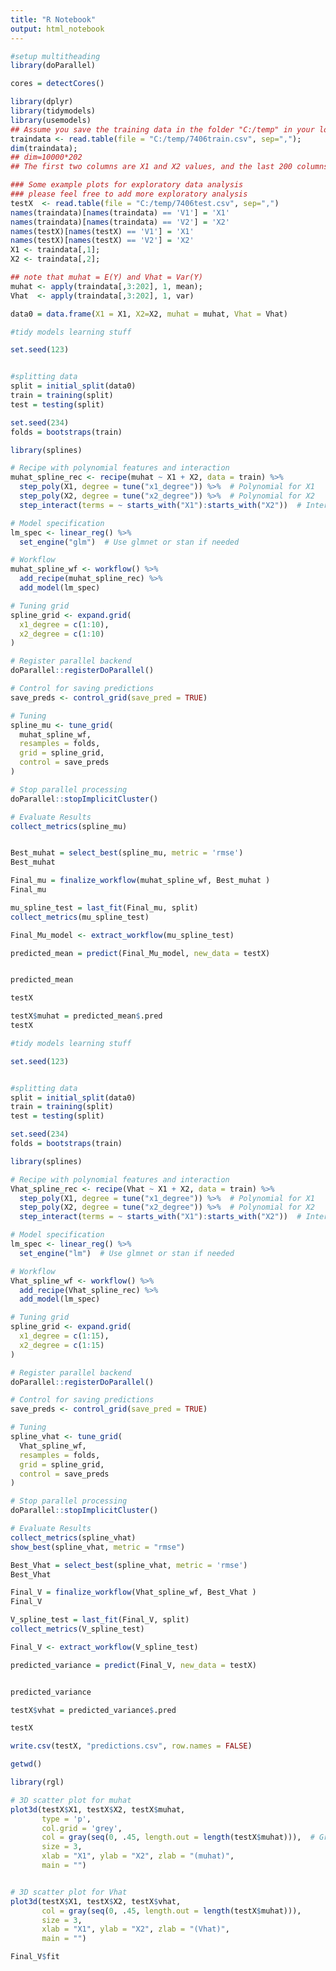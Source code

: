 ```yaml
---
title: "R Notebook"
output: html_notebook
---
```


```r


#setup multitheading
library(doParallel)

cores = detectCores()


```


```r

library(dplyr)
library(tidymodels)
library(usemodels)
## Assume you save the training data in the folder "C:/temp" in your local laptop
traindata <- read.table(file = "C:/temp/7406train.csv", sep=",");
dim(traindata);
## dim=10000*202
## The first two columns are X1 and X2 values, and the last 200 columns are the Y valus

### Some example plots for exploratory data analysis
### please feel free to add more exploratory analysis
testX  <- read.table(file = "C:/temp/7406test.csv", sep=",")
names(traindata)[names(traindata) == 'V1'] = 'X1'
names(traindata)[names(traindata) == 'V2'] = 'X2'
names(testX)[names(testX) == 'V1'] = 'X1'
names(testX)[names(testX) == 'V2'] = 'X2'
X1 <- traindata[,1];
X2 <- traindata[,2];

## note that muhat = E(Y) and Vhat = Var(Y)
muhat <- apply(traindata[,3:202], 1, mean);
Vhat  <- apply(traindata[,3:202], 1, var)

data0 = data.frame(X1 = X1, X2=X2, muhat = muhat, Vhat = Vhat)


```



```r
#tidy models learning stuff

set.seed(123)


#splitting data
split = initial_split(data0)
train = training(split)
test = testing(split)

set.seed(234)
folds = bootstraps(train)

```




```r
library(splines)


```


```r
# Recipe with polynomial features and interaction
muhat_spline_rec <- recipe(muhat ~ X1 + X2, data = train) %>%
  step_poly(X1, degree = tune("x1_degree")) %>%  # Polynomial for X1
  step_poly(X2, degree = tune("x2_degree")) %>%  # Polynomial for X2
  step_interact(terms = ~ starts_with("X1"):starts_with("X2"))  # Interaction

# Model specification
lm_spec <- linear_reg() %>% 
  set_engine("glm")  # Use glmnet or stan if needed

# Workflow
muhat_spline_wf <- workflow() %>%
  add_recipe(muhat_spline_rec) %>%
  add_model(lm_spec)

# Tuning grid
spline_grid <- expand.grid(
  x1_degree = c(1:10), 
  x2_degree = c(1:10)
)

# Register parallel backend
doParallel::registerDoParallel()

# Control for saving predictions
save_preds <- control_grid(save_pred = TRUE)

# Tuning
spline_mu <- tune_grid(
  muhat_spline_wf,
  resamples = folds,
  grid = spline_grid,
  control = save_preds
)

# Stop parallel processing
doParallel::stopImplicitCluster()

# Evaluate Results
collect_metrics(spline_mu)



```


```r
Best_muhat = select_best(spline_mu, metric = 'rmse')
Best_muhat
```


```r
Final_mu = finalize_workflow(muhat_spline_wf, Best_muhat )
Final_mu
```


```r
mu_spline_test = last_fit(Final_mu, split)
collect_metrics(mu_spline_test)
```


```r

Final_Mu_model <- extract_workflow(mu_spline_test)

predicted_mean = predict(Final_Mu_model, new_data = testX)


predicted_mean

```

```r

testX


```


```r

testX$muhat = predicted_mean$.pred
testX
```



```r
#tidy models learning stuff

set.seed(123)


#splitting data
split = initial_split(data0)
train = training(split)
test = testing(split)

set.seed(234)
folds = bootstraps(train)

```




```r
library(splines)


```


```r
# Recipe with polynomial features and interaction
Vhat_spline_rec <- recipe(Vhat ~ X1 + X2, data = train) %>%
  step_poly(X1, degree = tune("x1_degree")) %>%  # Polynomial for X1
  step_poly(X2, degree = tune("x2_degree")) %>%  # Polynomial for X2
  step_interact(terms = ~ starts_with("X1"):starts_with("X2"))  # Interaction

# Model specification
lm_spec <- linear_reg() %>% 
  set_engine("lm")  # Use glmnet or stan if needed

# Workflow
Vhat_spline_wf <- workflow() %>%
  add_recipe(Vhat_spline_rec) %>%
  add_model(lm_spec)

# Tuning grid
spline_grid <- expand.grid(
  x1_degree = c(1:15), 
  x2_degree = c(1:15)
)

# Register parallel backend
doParallel::registerDoParallel()

# Control for saving predictions
save_preds <- control_grid(save_pred = TRUE)

# Tuning
spline_vhat <- tune_grid(
  Vhat_spline_wf,
  resamples = folds,
  grid = spline_grid,
  control = save_preds
)

# Stop parallel processing
doParallel::stopImplicitCluster()

# Evaluate Results
collect_metrics(spline_vhat)
show_best(spline_vhat, metric = "rmse")
```

```r
Best_Vhat = select_best(spline_vhat, metric = 'rmse')
Best_Vhat
```


```r
Final_V = finalize_workflow(Vhat_spline_wf, Best_Vhat )
Final_V
```


```r
V_spline_test = last_fit(Final_V, split)
collect_metrics(V_spline_test)
```

```r

Final_V <- extract_workflow(V_spline_test)

predicted_variance = predict(Final_V, new_data = testX)


predicted_variance


```


```r
testX$vhat = predicted_variance$.pred


```


```r
testX
```


```r
write.csv(testX, "predictions.csv", row.names = FALSE)

```


```r
getwd()
```


```r
library(rgl)

# 3D scatter plot for muhat
plot3d(testX$X1, testX$X2, testX$muhat,
       type = 'p',
       col.grid = 'grey',
       col = gray(seq(0, .45, length.out = length(testX$muhat))),  # Grayscale palette,
       size = 3,
       xlab = "X1", ylab = "X2", zlab = "(muhat)",
       main = "")



```


```r
# 3D scatter plot for Vhat
plot3d(testX$X1, testX$X2, testX$vhat,
       col = gray(seq(0, .45, length.out = length(testX$muhat))),
       size = 3,
       xlab = "X1", ylab = "X2", zlab = "(Vhat)",
       main = "")
```




```r
Final_V$fit
```
